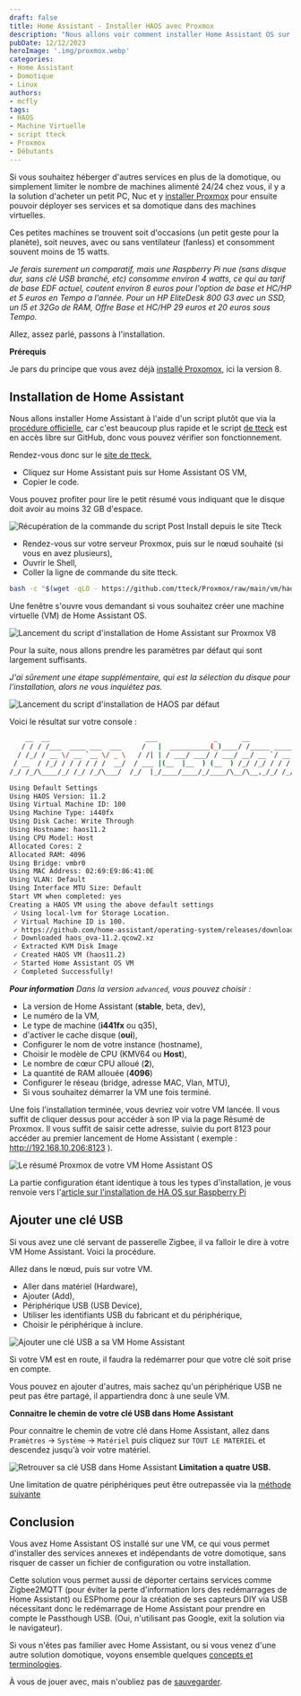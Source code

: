 ```yaml
---
draft: false
title: Home Assistant - Installer HAOS avec Proxmox
description: "Nous allons voir comment installer Home Assistant OS sur Proxmox dans une machine virtuelle (VM)"
pubDate: 12/12/2023
heroImage: '.img/proxmox.webp'
categories: 
- Home Assistant
- Domotique
- Linux
authors: 
- mcfly
tags:
- HAOS
- Machine Virtuelle
- script tteck
- Proxmox
- Débutants
---
```



Si vous souhaitez héberger d'autres services en plus de la domotique, ou simplement limiter le nombre de machines alimenté 24/24 chez vous, il y a la solution d'acheter un petit PC, Nuc et y [installer Proxmox](/blog/proxmox_installation) pour ensuite pouvoir déployer ses services et sa domotique dans des machines virtuelles.

Ces petites machines se trouvent soit d'occasions (un petit geste pour la planète), soit neuves, avec ou sans ventilateur (fanless) et consomment souvent moins de 15 watts.

*Je ferais surement un comparatif, mais une Raspberry Pi nue (sans disque dur, sans clé USB branché, etc) consomme environ 4 watts, ce qui au tarif de base EDF actuel, coutent environ 8 euros pour l'option de base et HC/HP et 5 euros en Tempo a l'année.*
*Pour un HP EliteDesk 800 G3 avec un SSD, un I5 et 32Go de RAM, Offre Base et HC/HP 29 euros et 20 euros sous Tempo.*


Allez, assez parlé, passons à l'installation.

**Prérequis**

Je pars du principe que vous avez déjà [installé Proxomox](/blog/proxmox_installation), ici la version 8.


## Installation de Home Assistant

Nous allons installer Home Assistant à l'aide d'un script plutôt que via la [procédure officielle](https://www.home-assistant.io/installation/linux), car c'est beaucoup plus rapide et le script [de tteck](https://tteck.github.io/Proxmox/) est en accès libre sur GitHub, donc vous pouvez vérifier son fonctionnement.

Rendez-vous donc sur le [site de tteck](https://tteck.github.io/Proxmox/), 
* Cliquez sur Home Assistant puis sur Home Assistant OS VM,
* Copier le code.

Vous pouvez profiter pour lire le petit résumé vous indiquant que le disque doit avoir au moins 32 GB d'espace.

![Récupération de la commande du script Post Install depuis le site Tteck](.img/tteck_copy_commande.gif "Récupération de la commande du script Post Install depuis le site Tteck")

* Rendez-vous sur votre serveur Proxmox, puis sur le nœud souhaité (si vous en avez plusieurs),
* Ouvrir le Shell,
* Coller la ligne de commande du site tteck.

```bash
bash -c "$(wget -qLO - https://github.com/tteck/Proxmox/raw/main/vm/haos-vm.sh)"
```

Une fenêtre s'ouvre vous demandant si vous souhaitez créer une machine virtuelle (VM) de Home Assistant OS.

![Lancement du script d'installation de Home Assistant sur Proxmox V8](.img/lancement_script_haos_proxmox_v8.gif  "Lancement du script d'installation de Home Assistant sur Proxmox V8")

Pour la suite, nous allons prendre les paramètres par défaut qui sont largement suffisants.

*J'ai sûrement une étape supplémentaire, qui est la sélection du disque pour l'installation, alors ne vous inquiétez pas.*

![Lancement du script d'installation de HAOS par défaut](.img/lancement_script_haos_defaut.gif "Lancement du script d'installation de HAOS par défaut")

Voici le résultat sur votre console :
```bash
    __  __                        ___              _      __              __     ____  _____
   / / / /___  ____ ___  ___     /   |  __________(_)____/ /_____ _____  / /_   / __ \/ ___/
  / /_/ / __ \/ __ `__ \/ _ \   / /| | / ___/ ___/ / ___/ __/ __ `/ __ \/ __/  / / / /\__ \
 / __  / /_/ / / / / / /  __/  / ___ |(__  |__  ) (__  ) /_/ /_/ / / / / /_   / /_/ /___/ /
/_/ /_/\____/_/ /_/ /_/\___/  /_/  |_/____/____/_/____/\__/\__,_/_/ /_/\__/   \____//____/

Using Default Settings
Using HAOS Version: 11.2
Using Virtual Machine ID: 100
Using Machine Type: i440fx
Using Disk Cache: Write Through
Using Hostname: haos11.2
Using CPU Model: Host
Allocated Cores: 2
Allocated RAM: 4096
Using Bridge: vmbr0
Using MAC Address: 02:69:E9:86:41:0E
Using VLAN: Default
Using Interface MTU Size: Default
Start VM when completed: yes
Creating a HAOS VM using the above default settings
 ✓ Using local-lvm for Storage Location.
 ✓ Virtual Machine ID is 100.
 ✓ https://github.com/home-assistant/operating-system/releases/download/11.2/haos_ova-11.2.qcow2.xz
 ✓ Downloaded haos_ova-11.2.qcow2.xz
 ✓ Extracted KVM Disk Image
 ✓ Created HAOS VM (haos11.2)
 ✓ Started Home Assistant OS VM
 ✓ Completed Successfully!
```
_**Pour information** Dans la version `advanced`, vous pouvez choisir :_
* La version de Home Assistant (**stable**, beta, dev),
* Le numéro de la VM,
* Le type de machine (**i441fx** ou q35),
* d'activer le cache disque (**oui**),
* Configurer le nom de votre instance (hostname),
* Choisir le modèle de CPU (KMV64 ou **Host**),
* Le nombre de cœur CPU alloué (**2**),
* La quantité de RAM allouée (**4096**)
* Configurer le réseau (bridge, adresse MAC, Vlan, MTU),
* Si vous souhaitez démarrer la VM une fois terminé.

Une fois l'installation terminée, vous devriez voir votre VM lancée. Il vous suffit de cliquer dessus pour accéder à son IP via la page Résumé de Proxmox.
Il vous suffit de saisir cette adresse, suivie du port 8123 pour accéder au premier lancement de Home Assistant ( exemple : http://192.168.10.206:8123 ).

![Le résumé Proxmox de votre VM Home Assistant OS](.img/vm_haos_resume.png "Le résumé Proxmox de votre VM Home Assistant OS")


La partie configuration étant identique à tous les types d'installation, je vous renvoie vers l'[article sur l'installation de HA OS sur Raspberry Pi](/blog/ha_haos_installation/#Première-configuration)

## Ajouter une clé USB

Si vous avez une clé servant de passerelle Zigbee, il va falloir le dire à votre VM Home Assistant. Voici la procédure.

Allez dans le nœud, puis sur votre VM.
* Aller dans matériel (Hardware),
* Ajouter (Add),
* Périphérique USB (USB Device),
* Utiliser les identifiants USB du fabricant et du périphérique,
* Choisir le périphérique à inclure.

![Ajouter une clé USB a sa VM Home Assistant](.img/ajouter_usb_vm_proxmox_v8.gif)

Si votre VM est en route, il faudra la redémarrer pour que votre clé soit prise en compte.

Vous pouvez en ajouter d'autres, mais sachez qu'un périphérique USB ne peut pas être partagé, il appartiendra donc à une seule VM.

**Connaitre le chemin de votre clé USB dans Home Assistant**

Pour connaitre le chemin de votre clé dans Home Assistant, allez dans `Pramètres` -> `Système` -> `Matériel` puis cliquez sur `TOUT LE MATERIEL` et descendez jusqu'à voir votre matériel.

![Retrouver sa clé USB dans Home Assistant](.img/rechercher_usb_vm_home_assistant.gif) 
**Limitation a quatre USB.**

Une limitation de quatre périphériques peut être outrepassée via la [méthode suivante](https://forum.proxmox.com/threads/limit-for-usb-devices.89774/)

## Conclusion

Vous avez Home Assistant OS installé sur une VM, ce qui vous permet d'installer des services annexes et indépendants de votre domotique, sans risquer de casser un fichier de configuration ou votre installation.

Cette solution vous permet aussi de déporter certains services comme Zigbee2MQTT (pour éviter la perte d'information lors des redémarrages de Home Assistant) ou ESPhome pour la création de ses capteurs DIY via USB nécessitant donc le redémarrage de Home Assistant pour prendre en compte le Passthough USB. (Oui, n'utilisant pas Google, exit la solution via le navigateur).

Si vous n'êtes pas familier avec Home Assistant, ou si vous venez d'une autre solution domotique, voyons ensemble quelques [concepts et terminologies](/blog/ha_concepts_terminologie).

À vous de jouer avec, mais n'oubliez pas de [sauvegarder](/blog/ha_backups).